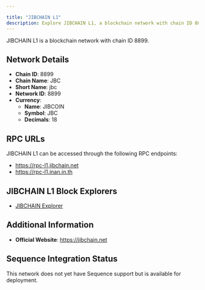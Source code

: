 ```yaml
---

title: "JIBCHAIN L1"
description: Explore JIBCHAIN L1, a blockchain network with chain ID 8899. Learn about its native currency, JIBCOIN, and how to interact with the network.
---
```




JIBCHAIN L1 is a blockchain network with chain ID 8899.

## Network Details

- **Chain ID**: 8899
- **Chain Name**: JBC
- **Short Name**: jbc
- **Network ID**: 8899
- **Currency**: 
  - **Name**: JIBCOIN
  - **Symbol**: JBC
  - **Decimals**: 18

## RPC URLs

JIBCHAIN L1 can be accessed through the following RPC endpoints:

- https://rpc-l1.jibchain.net
- https://rpc-l1.inan.in.th

## JIBCHAIN L1 Block Explorers

- [JIBCHAIN Explorer](https://exp-l1.jibchain.net)

## Additional Information

- **Official Website**: https://jibchain.net

## Sequence Integration Status

This network does not yet have Sequence support but is available for deployment.
